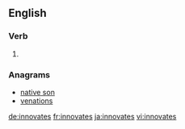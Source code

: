 ==English==

===Verb===
{{head|en}}

# {{en-third-person singular of|innovate}}

===Anagrams===
* [[native son#English|native son]]
* [[venations#English|venations]]

[[de:innovates]]
[[fr:innovates]]
[[ja:innovates]]
[[vi:innovates]]